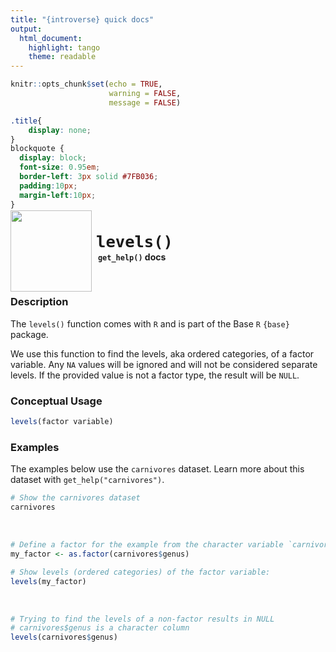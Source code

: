 ```yaml
---
title: "{introverse} quick docs"
output: 
  html_document:
    highlight: tango
    theme: readable
---
```



```r
knitr::opts_chunk$set(echo = TRUE, 
                      warning = FALSE, 
                      message = FALSE)
```

```css
.title{
    display: none;
}
blockquote {
  display: block;
  font-size: 0.95em;
  border-left: 3px solid #7FB036;
  padding:10px;
  margin-left:10px;
}
```

<div>
<br>
 <img src = "logo.png" style = "float:left;height:130px;margin-top:-30px;">
 <span style = "font-weight:bold;font-size:30px;"> 
  &nbsp;<code>levels()</code>
 </span>
 <br>
 <b>&nbsp;&nbsp;&nbsp;<code>get_help()</code> docs</b>
</div>
<br>

### Description

The `levels()` function comes with `R` and is part of the Base `R` `{base}` package.
  
We use this function to find the levels, aka ordered categories, of a factor variable. Any `NA` values will be ignored and will not be considered separate levels. If the provided value is not a factor type, the result will be `NULL`.

### Conceptual Usage 

```r
levels(factor variable)
```

### Examples

The examples below use the `carnivores` dataset. Learn more about this dataset with `get_help("carnivores")`.

```r
# Show the carnivores dataset
carnivores
```


<br>

```r
# Define a factor for the example from the character variable `carnivores$genus`
my_factor <- as.factor(carnivores$genus)

# Show levels (ordered categories) of the factor variable:
levels(my_factor)
```

<br>

```r
# Trying to find the levels of a non-factor results in NULL
# carnivores$genus is a character column
levels(carnivores$genus)
```

